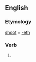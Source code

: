 ==English==

===Etymology===
[[shoot]] + [[-eth]]

===Verb===
{{infl|en|verb form}}

# {{archaic third-person singular of|shoot}}